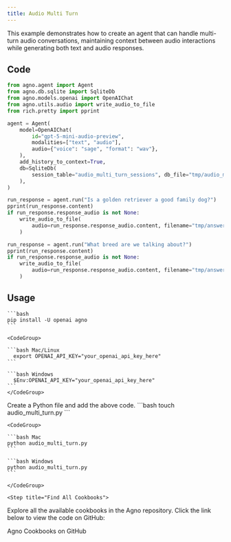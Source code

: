 ```yaml
---
title: Audio Multi Turn
---
```


This example demonstrates how to create an agent that can handle multi-turn audio conversations, maintaining context between audio interactions while generating both text and audio responses.

## Code

```python audio_multi_turn.py
from agno.agent import Agent
from agno.db.sqlite import SqliteDb
from agno.models.openai import OpenAIChat
from agno.utils.audio import write_audio_to_file
from rich.pretty import pprint

agent = Agent(
    model=OpenAIChat(
        id="gpt-5-mini-audio-preview",
        modalities=["text", "audio"],
        audio={"voice": "sage", "format": "wav"},
    ),
    add_history_to_context=True,
    db=SqliteDb(
        session_table="audio_multi_turn_sessions", db_file="tmp/audio_multi_turn.db"
    ),
)

run_response = agent.run("Is a golden retriever a good family dog?")
pprint(run_response.content)
if run_response.response_audio is not None:
    write_audio_to_file(
        audio=run_response.response_audio.content, filename="tmp/answer_1.wav"
    )

run_response = agent.run("What breed are we talking about?")
pprint(run_response.content)
if run_response.response_audio is not None:
    write_audio_to_file(
        audio=run_response.response_audio.content, filename="tmp/answer_2.wav"
    )
```

## Usage

<Steps>
  <Snippet file="create-venv-step.mdx" />

  <Step title="Install libraries">

    ```bash
    pip install -U openai agno
    ```

  </Step>

  <Step title="Export your OpenAI API key">

    <CodeGroup>

    ```bash Mac/Linux
      export OPENAI_API_KEY="your_openai_api_key_here"
    ```

    ```bash Windows
      $Env:OPENAI_API_KEY="your_openai_api_key_here"
    ```
    </CodeGroup> 
  </Step>

  <Step title="Create a Python file">
    Create a Python file and add the above code.
    ```bash
    touch audio_multi_turn.py
    ```
  </Step>

  <Step title="Run Agent">

    <CodeGroup>

    ```bash Mac
    python audio_multi_turn.py
    ```

    ```bash Windows
    python audio_multi_turn.py
    ```

    </CodeGroup>

  </Step>

    <Step title="Find All Cookbooks">
  Explore all the available cookbooks in the Agno repository. Click the link below to view the code on GitHub:

  <Link href="https://github.com/agno-agi/agno/tree/main/cookbook/agents/multimodal" target="_blank">
    Agno Cookbooks on GitHub
  </Link>
</Step>
</Steps>